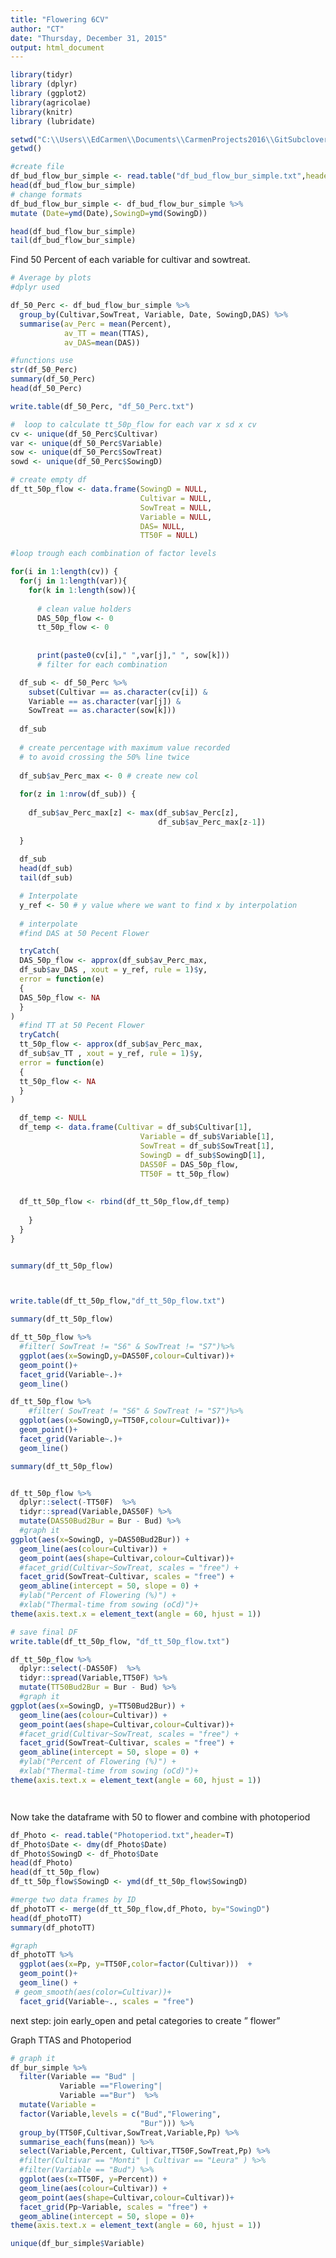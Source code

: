 ```yaml
---
title: "Flowering 6CV"
author: "CT"
date: "Thursday, December 31, 2015"
output: html_document
---
```


```r
library(tidyr)
library (dplyr)
library (ggplot2)
library(agricolae)
library(knitr)
library (lubridate)
```


```r
setwd("C:\\Users\\EdCarmen\\Documents\\CarmenProjects2016\\GitSubclover")
getwd()

#create file
df_bud_flow_bur_simple <- read.table("df_bud_flow_bur_simple.txt",header=TRUE)
head(df_bud_flow_bur_simple)
# change formats
df_bud_flow_bur_simple <- df_bud_flow_bur_simple %>%
mutate (Date=ymd(Date),SowingD=ymd(SowingD))

head(df_bud_flow_bur_simple)
tail(df_bud_flow_bur_simple)
```



Find 50 Percent of each variable for cultivar and sowtreat.

```r

# Average by plots
#dplyr used

df_50_Perc <- df_bud_flow_bur_simple %>%
  group_by(Cultivar,SowTreat, Variable, Date, SowingD,DAS) %>%
  summarise(av_Perc = mean(Percent), 
            av_TT = mean(TTAS),
            av_DAS=mean(DAS))

#functions use
str(df_50_Perc)
summary(df_50_Perc)
head(df_50_Perc)

write.table(df_50_Perc, "df_50_Perc.txt")

#  loop to calculate tt_50p_flow for each var x sd x cv
cv <- unique(df_50_Perc$Cultivar)
var <- unique(df_50_Perc$Variable)
sow <- unique(df_50_Perc$SowTreat)
sowd <- unique(df_50_Perc$SowingD)

# create empty df
df_tt_50p_flow <- data.frame(SowingD = NULL,
                             Cultivar = NULL, 
                             SowTreat = NULL,
                             Variable = NULL, 
                             DAS= NULL,
                             TT50F = NULL)

#loop trough each combination of factor levels

for(i in 1:length(cv)) {
  for(j in 1:length(var)){
    for(k in 1:length(sow)){
      
      # clean value holders
      DAS_50p_flow <- 0
      tt_50p_flow <- 0
      
    
      print(paste0(cv[i]," ",var[j]," ", sow[k]))
      # filter for each combination

  df_sub <- df_50_Perc %>%
    subset(Cultivar == as.character(cv[i]) &
    Variable == as.character(var[j]) &
    SowTreat == as.character(sow[k]))
  
  df_sub
  
  # create percentage with maximum value recorded 
  # to avoid crossing the 50% line twice
  
  df_sub$av_Perc_max <- 0 # create new col
  
  for(z in 1:nrow(df_sub)) {
    
    df_sub$av_Perc_max[z] <- max(df_sub$av_Perc[z],
                                 df_sub$av_Perc_max[z-1])
    
  }
  
  df_sub
  head(df_sub)
  tail(df_sub)

  # Interpolate 
  y_ref <- 50 # y value where we want to find x by interpolation
  
  # interpolate
  #find DAS at 50 Pecent Flower 

  tryCatch(  
  DAS_50p_flow <- approx(df_sub$av_Perc_max, 
  df_sub$av_DAS , xout = y_ref, rule = 1)$y,
  error = function(e) 
  {
  DAS_50p_flow <- NA
  }
)
  #find TT at 50 Pecent Flower
  tryCatch(  
  tt_50p_flow <- approx(df_sub$av_Perc_max, 
  df_sub$av_TT , xout = y_ref, rule = 1)$y,
  error = function(e) 
  {
  tt_50p_flow <- NA
  }
)

  df_temp <- NULL
  df_temp <- data.frame(Cultivar = df_sub$Cultivar[1],
                             Variable = df_sub$Variable[1], 
                             SowTreat = df_sub$SowTreat[1],
                             SowingD = df_sub$SowingD[1], 
                             DAS50F = DAS_50p_flow,
                             TT50F = tt_50p_flow)
                        
  
  df_tt_50p_flow <- rbind(df_tt_50p_flow,df_temp)
      
    } 
  }
}


summary(df_tt_50p_flow)



write.table(df_tt_50p_flow,"df_tt_50p_flow.txt")

summary(df_tt_50p_flow)


```


```r

df_tt_50p_flow %>%
  #filter( SowTreat != "S6" & SowTreat != "S7")%>%
  ggplot(aes(x=SowingD,y=DAS50F,colour=Cultivar))+
  geom_point()+
  facet_grid(Variable~.)+
  geom_line()

df_tt_50p_flow %>%
    #filter( SowTreat != "S6" & SowTreat != "S7")%>%
  ggplot(aes(x=SowingD,y=TT50F,colour=Cultivar))+
  geom_point()+
  facet_grid(Variable~.)+
  geom_line()

summary(df_tt_50p_flow)



```



```r

df_tt_50p_flow %>%
  dplyr::select(-TT50F)  %>%
  tidyr::spread(Variable,DAS50F) %>%
  mutate(DAS50Bud2Bur = Bur - Bud) %>%
  #graph it
ggplot(aes(x=SowingD, y=DAS50Bud2Bur)) + 
  geom_line(aes(colour=Cultivar)) +
  geom_point(aes(shape=Cultivar,colour=Cultivar))+
  #facet_grid(Cultivar~SowTreat, scales = "free") +
  facet_grid(SowTreat~Cultivar, scales = "free") +
  geom_abline(intercept = 50, slope = 0) +
  #ylab("Percent of Flowering (%)") +
  #xlab("Thermal-time from sowing (oCd)")+
theme(axis.text.x = element_text(angle = 60, hjust = 1))

# save final DF
write.table(df_tt_50p_flow, "df_tt_50p_flow.txt")

df_tt_50p_flow %>%
  dplyr::select(-DAS50F)  %>%
  tidyr::spread(Variable,TT50F) %>%
  mutate(TT50Bud2Bur = Bur - Bud) %>%
  #graph it
ggplot(aes(x=SowingD, y=TT50Bud2Bur)) + 
  geom_line(aes(colour=Cultivar)) +
  geom_point(aes(shape=Cultivar,colour=Cultivar))+
  #facet_grid(Cultivar~SowTreat, scales = "free") +
  facet_grid(SowTreat~Cultivar, scales = "free") +
  geom_abline(intercept = 50, slope = 0) +
  #ylab("Percent of Flowering (%)") +
  #xlab("Thermal-time from sowing (oCd)")+
theme(axis.text.x = element_text(angle = 60, hjust = 1))




```




Now take the dataframe with 50 to flower and combine with photoperiod 

```r

df_Photo <- read.table("Photoperiod.txt",header=T)
df_Photo$Date <- dmy(df_Photo$Date)
df_Photo$SowingD <- df_Photo$Date
head(df_Photo)
head(df_tt_50p_flow)
df_tt_50p_flow$SowingD <- ymd(df_tt_50p_flow$SowingD)

#merge two data frames by ID
df_photoTT <- merge(df_tt_50p_flow,df_Photo, by="SowingD")
head(df_photoTT)
summary(df_photoTT)

#graph
df_photoTT %>%
  ggplot(aes(x=Pp, y=TT50F,color=factor(Cultivar)))  +
  geom_point()+
  geom_line() +
 # geom_smooth(aes(color=Cultivar))+
  facet_grid(Variable~., scales = "free")


```


next step: join early_open and petal categories to create " flower" 

Graph TTAS and Photoperiod 

```r

# graph it
df_bur_simple %>%
  filter(Variable == "Bud" |
           Variable =="Flowering"| 
           Variable =="Bur")  %>%
  mutate(Variable = 
  factor(Variable,levels = c("Bud","Flowering",
                             "Bur"))) %>%
  group_by(TT50F,Cultivar,SowTreat,Variable,Pp) %>%
  summarise_each(funs(mean)) %>%
  select(Variable,Percent, Cultivar,TT50F,SowTreat,Pp) %>%
  #filter(Cultivar == "Monti" | Cultivar == "Leura" ) %>%
  #filter(Variable == "Bud") %>%
  ggplot(aes(x=TT50F, y=Percent)) + 
  geom_line(aes(colour=Cultivar)) +
  geom_point(aes(shape=Cultivar,colour=Cultivar))+
  facet_grid(Pp~Variable, scales = "free") +
  geom_abline(intercept = 50, slope = 0)+
theme(axis.text.x = element_text(angle = 60, hjust = 1))

unique(df_bur_simple$Variable)


```


